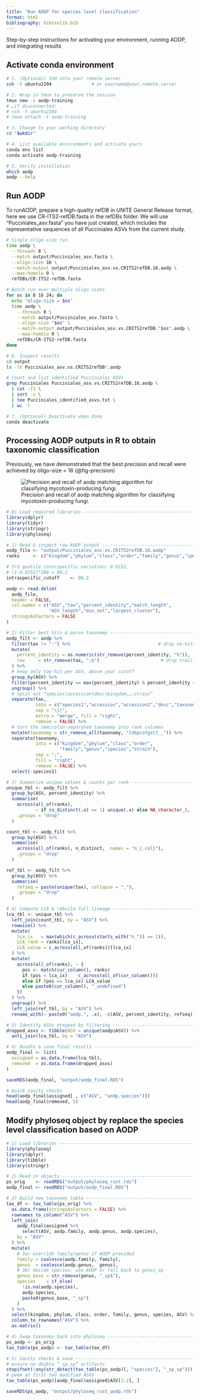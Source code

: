```yaml
---
title: "Run AODP for species level classification"
format: html
bibliography: bibtexlib.bib
---
```


::: custom-header-title
Step-by-step instructions for activating your environment, running AODP, and integrating results
:::


## Activate conda environment

::: {.callout-note title="BASH Block"}
```bash

# 1. (Optional) SSH into your remote server
ssh -Y ubuntu2204               # or yourname@your.remote.server

# 2. Wrap in tmux to preserve the session
tmux new -s aodp-training
# …if disconnected:
# ssh -Y ubuntu2204
# tmux attach -t aodp-training

# 3. Change to your working directory
cd "$wkdir"

# 4. List available environments and activate yours
conda env list
conda activate aodp-training

# 5. Verify installation
which aodp
aodp --help

```
:::

## Run AODP

To runAODP, prepare a high-quality refDB in UNITE General Release format, here we use CR-ITS2-refDB.fasta in the refDBs folder. We will use "Pucciniales_asv.fasta" you have just created, which includes the representative sequences of all Pucciniales ASVs from the current study.

::: {.callout-note title="BASH Block"}
```bash

# Single oligo-size run
time aodp \
  --threads 8 \
  --match output/Pucciniales_asv.fasta \
  --oligo-size 16 \
  --match-output output/Pucciniales_asv.vs.CRITS2refDB.16.aodp \
  --max-homolo 0 \
  refDBs/CR-ITS2-refDB.fasta

# Batch run over multiple oligo sizes
for os in 8 16 24; do
  echo "oligo-size = $os"
  time aodp \
    --threads 8 \
    --match output/Pucciniales_asv.fasta \
    --oligo-size "$os" \
    --match-output output/Pucciniales_asv.vs.CRITS2refDB."$os".aodp \
    --max-homolo 0 \
    refDBs/CR-ITS2-refDB.fasta
done

# 6. Inspect results
cd output
ls -lh Pucciniales_asv.vs.CRITS2refDB*.aodp

# Count and list identified Pucciniales ASVs
grep Pucciniales Pucciniales_asv.vs.CRITS2refDB.16.aodp \
  | cut -f1 \
  | sort -u \
  | tee Pucciniales_identified_asvs.txt \
  | wc -l

# 7. (Optional) Deactivate when done
conda deactivate

```
:::

## Processing AODP outputs in R to obtain taxonomic classification

Previously, we have demonstrated that the best precision and recall were achieved by oligo-size = 16 (@fig-precision)

![Precision and recall of aodp matching algorithm for classifying mycotoxin-producing fungi.](images/aodp.precision.recall.png){#fig-precision}

::: {.callout-note title="R Block"}
```r

# 0) Load required libraries ------------------------------------------------
library(dplyr)
library(tidyr)
library(stringr)
library(phyloseq)

# 1) Read & inspect raw AODP output ----------------------------------------
aodp_file <- "output/Pucciniales_asv.vs.CRITS2refDB.16.aodp"
ranks     <- c("kingdom","phylum","class","order","family","genus","species","strain")

# 3rd quatile interspecific variation: 0.0152, 
# (1-0.0152)*100 = 98.2
intraspecific_cutoff    <- 98.2 

aodp <- read.delim(
  aodp_file,
  header = FALSE,
  col.names = c("ASV","tax","percent_identity","match_length",
                "ASV_length","min_set","largest_cluster"),
  stringsAsFactors = FALSE
)

# 2) Filter best hits & parse taxonomy -------------------------------------
aodp_filt <- aodp %>%
  filter(tax != "-") %>%                                 # drop no‐hits
  mutate(
    percent_identity = as.numeric(str_remove(percent_identity, "%")),        # "xx.x%" → numeric
    tax     = str_remove(tax, ";$")                       # drop trailing semicolon
  ) %>%
  # keep only top‐hit per ASV, above your cutoff
  group_by(ASV) %>%
  filter(percent_identity == max(percent_identity) & percent_identity >= intraspecific_cutoff) %>%
  ungroup() %>%
  # split out “species|accession|desc|kingdom;…;strain”
  separate(tax,
           into = c("species1","accession","accession2","desc","taxonomy"),
           sep = "\\|",
           extra = "merge", fill = "right",
           remove = FALSE) %>%
  # turn the semicolon‐separated taxonomy into rank columns
  mutate(taxonomy = str_remove_all(taxonomy, "[dkpcofgst]__")) %>%
  separate(taxonomy,
           into = c("kingdom","phylum","class","order",
                    "family","genus","species","strain"),
           sep = ";",
           fill = "right",
           remove = FALSE) %>%
  select(-species1)

# 3) Summarize unique values & counts per rank ----------------------------
unique_tbl <- aodp_filt %>%
  group_by(ASV, percent_identity) %>%
  summarise(
    across(all_of(ranks),
           ~ if (n_distinct(.x) == 1) unique(.x) else NA_character_),
    .groups = "drop"
  )

count_tbl <- aodp_filt %>%
  group_by(ASV) %>%
  summarise(
    across(all_of(ranks), n_distinct, .names = "n_{.col}"),
    .groups = "drop"
  )

ref_tbl <- aodp_filt %>%
  group_by(ASV) %>%
  summarise(
    refseq = paste(unique(tax), collapse = ","),
    .groups = "drop"
  )

# 4) Compute LCA & rebuild full lineage -----------------------------------
lca_tbl <- unique_tbl %>%
  left_join(count_tbl, by = "ASV") %>%
  rowwise() %>%
  mutate(
    lca_ix   = max(which(c_across(starts_with("n_")) == 1)),
    LCA_rank = ranks[lca_ix],
    LCA_value = c_across(all_of(ranks))[lca_ix]
  ) %>%
  mutate(
    across(all_of(ranks), ~ {
      pos <- match(cur_column(), ranks)
      if (pos < lca_ix)    c_across(all_of(cur_column()))
      else if (pos == lca_ix) LCA_value
      else paste0(cur_column(), "_undefined")
    })
  ) %>%
  ungroup() %>%
  left_join(ref_tbl, by = "ASV") %>%
  rename_with(~ paste0("aodp.", .x), -c(ASV, percent_identity, refseq))

# 5) Identify ASVs dropped by filtering -----------------------------------
dropped_asvs <- tibble(ASV = unique(aodp$ASV)) %>%
  anti_join(lca_tbl, by = "ASV")

# 6) Bundle & save final results ------------------------------------------
aodp_final <- list(
  assigned = as.data.frame(lca_tbl),
  removed  = as.data.frame(dropped_asvs)
)

saveRDS(aodp_final, "output/aodp_final.RDS")

# Quick sanity checks
head(aodp_final$assigned[ , c("ASV", "aodp.species")])
head(aodp_final$removed, 5)

```
:::

## Modify phyloseq object by replace the species level classification based on AODP

::: {.callout-note title="R Block"}
```r

# 1) Load libraries ---------------------------------------------------------
library(phyloseq)
library(dplyr)
library(tibble)
library(stringr)

# 2) Read in objects -------------------------------------------------------
ps_orig    <- readRDS("output/phyloseq_rust.rds")
aodp_final <- readRDS("output/aodp_final.RDS")

# 3) Build new taxonomy table ---------------------------------------------
tax_df <- tax_table(ps_orig) %>% 
  as.data.frame(stringsAsFactors = FALSE) %>% 
  rownames_to_column("ASV") %>% 
  left_join(
    aodp_final$assigned %>% 
      select(ASV, aodp.family, aodp.genus, aodp.species),
    by = "ASV"
  ) %>% 
  mutate(
    # 3a) override family/genus if AODP provided
    family = coalesce(aodp.family, family),
    genus  = coalesce(aodp.genus,  genus),
    # 3b) decide species: use AODP or fall back to genus_sp
    genus_base = str_remove(genus, "_sp$"),
    species    = if_else(
      !is.na(aodp.species),
      aodp.species,
      paste0(genus_base, "_sp")
    )
  ) %>% 
  select(kingdom, phylum, class, order, family, genus, species, ASV) %>% 
  column_to_rownames("ASV") %>% 
  as.matrix()

# 4) Swap taxonomy back into phyloseq --------------------------------------
ps_aodp <- ps_orig
tax_table(ps_aodp) <- tax_table(tax_df)

# 5) Sanity checks & save --------------------------------------------------
# ensure no double “_sp_sp” artifacts
stopifnot(!any(str_detect(tax_table(ps_aodp)[, "species"], "_sp_sp")))
# peek at first two modified ASVs
tax_table(ps_aodp)[aodp_final$assigned$ASV[1:2], ]

saveRDS(ps_aodp, "output/phyloseq_rust_aodp.rds")

```
:::
